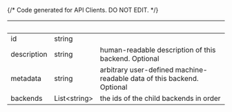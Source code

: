 {/* Code generated for API Clients. DO NOT EDIT. */}

| &nbsp;      | &nbsp;             | &nbsp;                                                                 |
| ----------- | ------------------ | ---------------------------------------------------------------------- |
| id          | string             |                                                                        |
| description | string             | human-readable description of this backend. Optional                   |
| metadata    | string             | arbitrary user-defined machine-readable data of this backend. Optional |
| backends    | List&lt;string&gt; | the ids of the child backends in order                                 |
